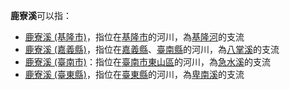 '''鹿寮溪'''可以指：
* [[鹿寮溪_(基隆市)|鹿寮溪 (基隆市)]]，指位在[[基隆市|基隆市]]的河川，為[[基隆河|基隆河]]的支流
* [[鹿寮溪_(嘉義縣)|鹿寮溪 (嘉義縣)]]，指位在[[嘉義縣|嘉義縣]]、[[臺南縣|臺南縣]]的河川，為[[八掌溪|八掌溪]]的支流
* [[鹿寮溪_(臺南市)|鹿寮溪 (臺南市)]]：指位在[[臺南市|臺南市]][[東山區_(臺南市)|東山區]]的河川，為[[急水溪|急水溪]]的支流
* [[鹿寮溪_(臺東縣)|鹿寮溪 (臺東縣)]]，指位在[[臺東縣|臺東縣]]的河川，為[[卑南溪|卑南溪]]的支流

{{disambig|Cat=三字地名消歧义|L}}